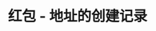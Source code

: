 ---
title: '红包 - 地址的创建记录'
openapi: '/cn/api-reference/openapi-cn.json GET /redpacket/wallet/{address}/redpackets'
---